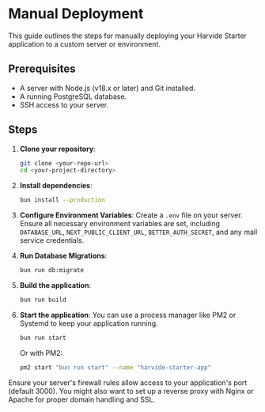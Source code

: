 # Manual Deployment

This guide outlines the steps for manually deploying your Harvide Starter application to a custom server or environment.

## Prerequisites

*   A server with Node.js (v18.x or later) and Git installed.
*   A running PostgreSQL database.
*   SSH access to your server.

## Steps

1.  **Clone your repository**:
    ```bash
    git clone <your-repo-url>
    cd <your-project-directory>
    ```

2.  **Install dependencies**:
    ```bash
    bun install --production
    ```

3.  **Configure Environment Variables**:
    Create a `.env` file on your server. Ensure all necessary environment variables are set, including `DATABASE_URL`, `NEXT_PUBLIC_CLIENT_URL`, `BETTER_AUTH_SECRET`, and any mail service credentials.

4.  **Run Database Migrations**:
    ```bash
    bun run db:migrate
    ```

5.  **Build the application**:
    ```bash
    bun run build
    ```

6.  **Start the application**:
    You can use a process manager like PM2 or Systemd to keep your application running.
    ```bash
    bun run start
    ```
    Or with PM2:
    ```bash
    pm2 start "bun run start" --name "harvide-starter-app"
    ```

Ensure your server's firewall rules allow access to your application's port (default 3000). You might also want to set up a reverse proxy with Nginx or Apache for proper domain handling and SSL.
